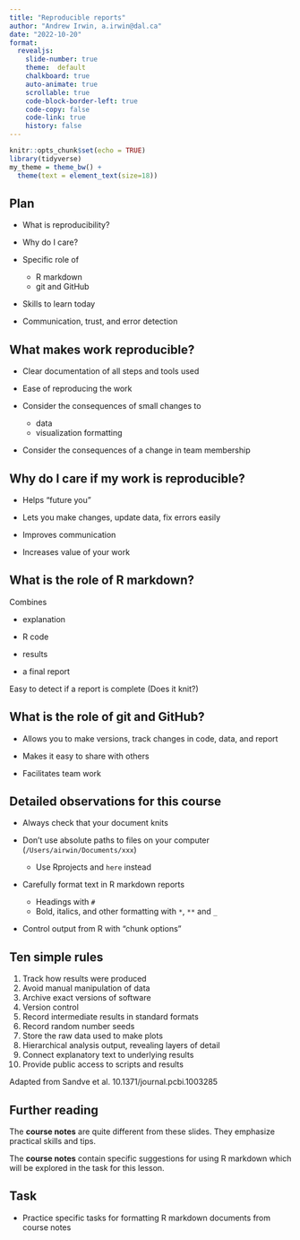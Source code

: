 ```yaml
---
title: "Reproducible reports"
author: "Andrew Irwin, a.irwin@dal.ca"
date: "2022-10-20"
format:
  revealjs:
    slide-number: true
    theme:  default
    chalkboard: true
    auto-animate: true
    scrollable: true
    code-block-border-left: true
    code-copy: false
    code-link: true
    history: false
---
```


```r
knitr::opts_chunk$set(echo = TRUE)
library(tidyverse)
my_theme = theme_bw() + 
  theme(text = element_text(size=18))
```

## Plan

* What is reproducibility?

* Why do I care?

* Specific role of 

  * R markdown
  * git and GitHub

* Skills to learn today

* Communication, trust, and error detection

## What makes work reproducible?

* Clear documentation of all steps and tools used

* Ease of reproducing the work

* Consider the consequences of small changes to 

  * data
  * visualization formatting
  
* Consider the consequences of a change in team membership

## Why do I care if my work is reproducible?

* Helps "future you"

* Lets you make changes, update data, fix errors easily

* Improves communication

* Increases value of your work

## What is the role of R markdown?

Combines

* explanation

* R code

* results

* a final report

Easy to detect if a report is complete (Does it knit?)

## What is the role of git and GitHub?

* Allows you to make versions, track changes in code, data, and report

* Makes it easy to share with others 

* Facilitates team work

## Detailed observations for this course

* Always check that your document knits

* Don't use absolute paths to files on your computer (`/Users/airwin/Documents/xxx`)

  * Use Rprojects and `here` instead
  
* Carefully format text in R markdown reports

  * Headings with `#`
  * Bold, italics, and other formatting with `*`, `**` and `_`

* Control output from R with "chunk options"

## Ten simple rules {.smaller}

1. Track how results were produced
1. Avoid manual manipulation of data
1. Archive exact versions of software
1. Version control
1. Record intermediate results in standard formats
1. Record random number seeds
1. Store the raw data used to make plots
1. Hierarchical analysis output, revealing layers of detail
1. Connect explanatory text to underlying results
10. Provide public access to scripts and results

Adapted from Sandve et al. 10.1371/journal.pcbi.1003285



## Further reading

The **course notes** are quite different from these slides. They emphasize practical skills and tips. 

The **course notes** contain specific suggestions for using R markdown which will be explored in the task for this lesson.


## Task

* Practice specific tasks for formatting R markdown documents from course notes


